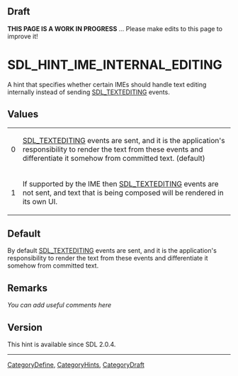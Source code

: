 == Draft ==

'''THIS PAGE IS A WORK IN PROGRESS''' ... Please make edits to this page to improve it!


<!-- #*^*^*^*^*See https://wiki.libsdl.org/SGEnumerations for details on editing this page*^*^*^*^* -->


= SDL_HINT_IME_INTERNAL_EDITING =
A hint that specifies whether certain IMEs should handle text editing internally instead of sending [[SDL_TextEditingEvent|SDL_TEXTEDITING]] events.




== Values ==
{|
|0
|[[SDL_TextEditingEvent|SDL_TEXTEDITING]] events are sent, and it is the application's responsibility to render the text from these events and differentiate it somehow from committed text. (default)
|-
|1
|If supported by the IME then [[SDL_TextEditingEvent|SDL_TEXTEDITING]] events are not sent, and text that is being composed will be rendered in its own UI.
|}


== Default ==
By default [[SDL_TextEditingEvent|SDL_TEXTEDITING]] events are sent, and it is the application's responsibility to render the text from these events and differentiate it somehow from committed text.



== Remarks ==
''You can add useful comments here''

<!-- #Leave this section as-is unless you have a remark to put in.  In that case, replace ''You can add useful comments here'' with your remark(s) following the Style Guide instructions.  Leave the rest of the markup alone and delete this comment. -->


== Version ==
This hint is available since SDL 2.0.4.

----
[[CategoryDefine]], [[CategoryHints]], [[CategoryDraft]]
<!-- #See the Style Guide for instructions on editing the footer. -->
